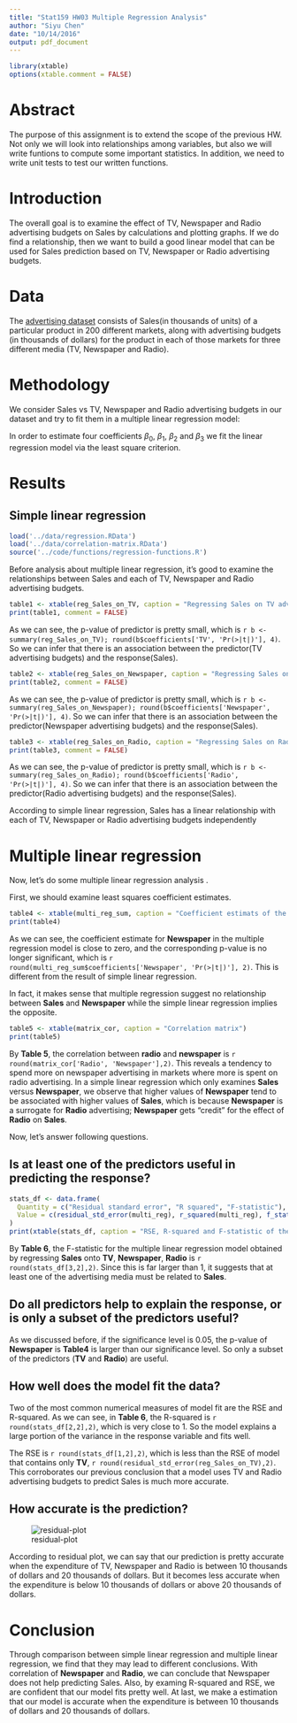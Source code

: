 ```yaml
---
title: "Stat159 HW03 Multiple Regression Analysis"
author: "Siyu Chen"
date: "10/14/2016"
output: pdf_document
---
```

```r
library(xtable)
options(xtable.comment = FALSE)
```

# Abstract
The purpose of this assignment is to extend the scope of the previous HW. Not only we will look into relationships among variables, but also we will write funtions to compute some important statistics. In addition, we need to write unit tests to test our written functions. 

# Introduction
The overall goal is to examine the effect of TV, Newspaper and Radio advertising budgets on Sales by calculations and plotting graphs. If we do find a relationship, then we want to build a good linear model that can be used for Sales prediction based on TV, Newspaper or Radio advertising budgets.

# Data
The [advertising dataset](http://www-bcf.usc.edu/%7Egareth/ISL/Advertising.csv) consists of Sales(in thousands of units) of a particular product in 200 different markets, along with advertising budgets (in thousands of dollars) for the product in each of those markets for three different media (TV, Newspaper and Radio). 

# Methodology
We consider Sales vs TV, Newspaper and Radio advertising budgets in our dataset and try to fit them in a multiple linear regression model:

\begin{center} $Sales = \beta_0 + \beta_1TV + \beta_2Newspaper + \beta_3Radio$ \end{center}

In order to estimate four coefficients $\beta_0$, $\beta_1$, $\beta_2$ and $\beta_3$ we fit the linear regression model via the least square criterion.

# Results
## Simple linear regression
```r
load('../data/regression.RData')
load('../data/correlation-matrix.RData')
source('../code/functions/regression-functions.R')
```

Before analysis about multiple linear regression, it's good to examine the relationships between Sales and each of TV, Newspaper and Radio advertising budgets.

```r
table1 <- xtable(reg_Sales_on_TV, caption = "Regressing Sales on TV advertising budgets")
print(table1, comment = FALSE)
```

As we can see, the p-value of predictor is pretty small, which is `r b <- summary(reg_Sales_on_TV); round(b$coefficients['TV', 'Pr(>|t|)'], 4)`. So we can infer that there is an association between the predictor(TV advertising budgets) and the response(Sales).

```r
table2 <- xtable(reg_Sales_on_Newspaper, caption = "Regressing Sales on Newspaper advertising budgets")
print(table2, comment = FALSE)
```

As we can see, the p-value of predictor is pretty small, which is `r b <- summary(reg_Sales_on_Newspaper); round(b$coefficients['Newspaper', 'Pr(>|t|)'], 4)`. So we can infer that there is an association between the predictor(Newspaper advertising budgets) and the response(Sales).

```r
table3 <- xtable(reg_Sales_on_Radio, caption = "Regressing Sales on Radio advertising budgets")
print(table3, comment = FALSE)
```

As we can see, the p-value of predictor is pretty small, which is `r b <- summary(reg_Sales_on_Radio); round(b$coefficients['Radio', 'Pr(>|t|)'], 4)`. So we can infer that there is an association between the predictor(Radio advertising budgets) and the response(Sales).

According to simple linear regression, Sales has a linear relationship with each of TV, Newspaper or Radio advertising budgets independently

# Multiple linear regression
Now, let's do some multiple linear regression analysis .

First, we should examine least squares coefficient estimates.
```r
table4 <- xtable(multi_reg_sum, caption = "Coefficient estimats of the least squares model")
print(table4)
```

As we can see, the coefficient estimate for **Newspaper** in the multiple regression model is close to zero, and the corresponding p-value is no longer significant, which is `r round(multi_reg_sum$coefficients['Newspaper', 'Pr(>|t|)'], 2) `. This is different from the result of simple linear regression. 

In fact, it makes sense that multiple regression suggest no relationship between **Sales** and **Newspaper** while the simple linear regression implies the opposite. 

```r
table5 <- xtable(matrix_cor, caption = "Correlation matrix")
print(table5)
```

\newpage
By **Table 5**, the correlation between **radio** and **newspaper** is `r round(matrix_cor['Radio', 'Newspaper'],2)`. This reveals a tendency to spend more on newspaper advertising in markets where more is spent on radio advertising. In a simple linear regression which only examines **Sales** versus **Newspaper**, we observe that higher values of **Newspaper** tend to be associated with higher values of **Sales**, which is because **Newspaper** is a surrogate for **Radio** advertising; **Newspaper** gets "credit" for the effect of **Radio** on **Sales**.


Now, let's answer following questions. 

## Is at least one of the predictors useful in predicting the response?
```r
stats_df <- data.frame(
  Quantity = c("Residual standard error", "R squared", "F-statistic"),
  Value = c(residual_std_error(multi_reg), r_squared(multi_reg), f_statistic(multi_reg))
)
print(xtable(stats_df, caption = "RSE, R-squared and F-statistic of the least squares model"))

```
By **Table 6**, the F-statistic for the multiple linear regression model obtained by regressing **Sales** onto **TV**, **Newspaper**, **Radio** is `r round(stats_df[3,2],2)`. Since this is far larger than 1, it suggests that at least one of the advertising media must be related to **Sales**.

## Do all predictors help to explain the response, or is only a subset of the predictors useful?

As we discussed before, if the significance level is 0.05, the p-value of **Newspaper** is **Table4** is larger than our significance level. So only a subset of the predictors (**TV** and **Radio**) are useful.

## How well does the model fit the data?
Two of the most common numerical measures of model fit are the RSE and R-squared. As we can see, in **Table 6**, the R-squared is `r round(stats_df[2,2],2)`, which is very close to 1. So the model explains a large portion of the variance in the response variable and fits well.

The RSE is `r round(stats_df[1,2],2)`, which is less than the RSE of model that contains only **TV**, `r round(residual_std_error(reg_Sales_on_TV),2)`. This corroborates our previous conclusion that a model uses TV and Radio advertising budgets to predict Sales is much more accurate.

## How accurate is the prediction?
![residual-plot](../images/residual-plot.png)

\newpage
According to residual plot, we can say that our prediction is pretty accurate when the expenditure of TV, Newspaper and Radio is between 10 thousands of dollars and 20 thousands of dollars. But it becomes less accurate when the expenditure is below 10 thousands of dollars or above 20 thousands of dollars.

# Conclusion
Through comparison between simple linear regression and multiple linear regression, we find that they may lead to different conclusions. With correlation of **Newspaper** and **Radio**, we can conclude that Newspaper does not help predicting Sales. Also, by examing R-squared and RSE, we are confident that our model fits pretty well. At last, we make a estimation that our model is accurate when the expenditure is between 10 thousands of dollars and 20 thousands of dollars. 
